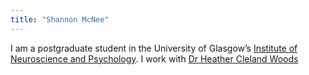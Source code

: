 ```yaml
---
title: "Shannon McNee"
---
```


I am a postgraduate student in the University of Glasgow's
[Institute of Neuroscience and Psychology](http://www.gla.ac.uk/researchinstitutes/neurosciencepsychology/).
I work with [Dr Heather Cleland Woods](http://www.gla.ac.uk/schools/psychology/staff/heatherwoods/)

